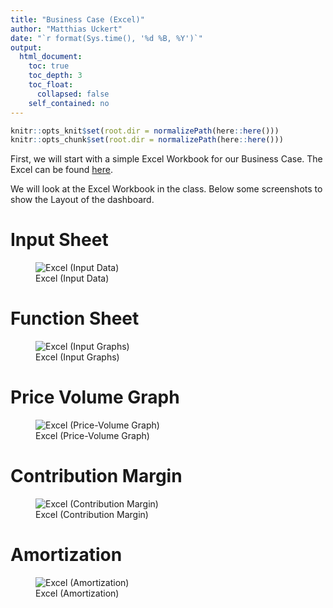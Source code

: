 ```yaml
---
title: "Business Case (Excel)"
author: "Matthias Uckert"
date: "`r format(Sys.time(), '%d %B, %Y')`"
output: 
  html_document:
    toc: true
    toc_depth: 3
    toc_float:
      collapsed: false
    self_contained: no
---
```


```r
knitr::opts_knit$set(root.dir = normalizePath(here::here())) 
knitr::opts_chunk$set(root.dir = normalizePath(here::here()))

```

First, we will start with a simple Excel Workbook for our Business Case.
The Excel can be found
[here](https://github.com/MatthiasUckert/RpMMA23/blob/master/0_data/business_case.xlsx).

We will look at the Excel Workbook in the class. Below some screenshots
to show the Layout of the dashboard.

# Input Sheet

![Excel (Input Data)](images/Excel%20(Input%20Data).png)

# Function Sheet

![Excel (Input Graphs)](images/Excel%20(Input%20Graphs).png)

# Price Volume Graph

![Excel (Price-Volume Graph)](images/Excel%20(Price-Volume%20Graph).png)

# Contribution Margin

![Excel (Contribution
Margin)](images/Excel%20(Contribution%20Margin).png)

# Amortization

![Excel (Amortization)](images/Excel%20(Amortization).png)
